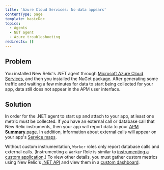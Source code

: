 ```yaml
---
title: 'Azure Cloud Services: No data appears'
contentType: page
template: basicDoc
topics:
  - Agents
  - NET agent
  - Azure troubleshooting
redirects: []
---
```


## Problem

You installed New Relic's .NET agent through [Microsoft Azure Cloud Services](/docs/agents/net-agent/azure-installation/install-app-azure-cloud-services), and then you installed the NuGet package. After generating some traffic and waiting a few minutes for data to start being collected for your app, data still does not appear in the APM user interface.

## Solution

In order for the .NET agent to start up and attach to your app, at least one metric must be collected. If you have an external call or database call that New Relic instruments, then your app will report data to your [APM **Summary** page](/docs/apm/applications-menu/monitoring/apm-overview-page). In addition, information about external calls will appear on your app's [Service maps](/docs/data-analysis/user-interface-functions/view-your-data/service-maps-visualize-monitor-apps-entire-architecture).

Without custom instrumentation, `Worker` roles only report database calls and external calls. (Instrumenting a `Worker` Role is similar to [instrumenting a custom application](/docs/agents/net-agent/instrumentation/instrumenting-non-iis-apps).) To view other details, you must gather custom metrics using New Relic's [.NET API](/docs/agents/net-agent/features/net-agent-api) and view them in a [custom dashboard](/docs/dashboards/new-relic-dashboards/custom-dashboards/custom-dashboards).
